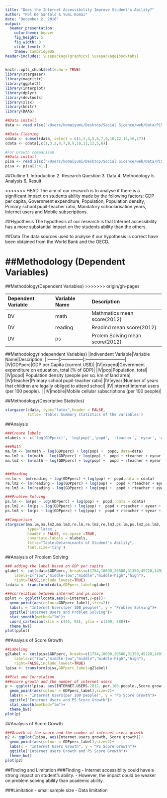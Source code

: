 ```yaml
---
title: "Does the Internet Accessibility Improve Student's Ability?"
author: "Pol De Santaló & Yumi Komai"
date: "December 2, 2016"
output:
  beamer_presentation:
    colortheme: beaver
    fig_height: 5
    fig_width: 8
    slide_level: 2
    theme: CambridgeUS
header-includes: \usepackage{graphicx} \usepackage{booktabs}
---
```


```r
knitr::opts_chunk$set(echo = TRUE)
library(stargazer)
library(magrittr)  
library(ggplot2)
library(interplot)  
library(dplyr)  
library(devtools)
library(xlsx)
library(knitr)
library(DAAG)
```

```r
##Data install
data <- read.xlsx("/Users/komaiyumi/Desktop/Social Sicence/web/Data/PISA_Data.xlsx",1)

##Data Cleaning
cdata <- subset(data, select = c(1,3,4,5,6,7,9,10,12,14,16,17))
cdata <- cdata[,c(1,3,2,4,7,8,9,10,11,12,5,6)]

#For Growth comparison
##Data install
pisa <- read.xlsx("/Users/komaiyumi/Desktop/Social Sicence/web/Data/PISA_Data.xlsx",2)
pisa <- pisa[1:41,]
```

##Outline
1. Introduction
2. Research Question
3. Data
4. Methodology
5. Analysis
6. Result


<<<<<<< HEAD
The aim of our research is to analyse if there is a significant impact on students ability made by the following factors: GDP per capita, Government expenditure, Population, Population density, Primary school pupil-teacher ratio, Mandatory schoolarisation years, Internet users and Mobile subscriptions.

##Hypothesis
The hypothesis of our research is that Internet accessibility has a more substantial impact on the students ability than the others.

##Data
The data sources used to analyse if our hypothesis is correct have been obtained from the World Bank and the OECD.

##Methodology (Dependent Variables)
=======
##Methodology(Dependent Variables)
>>>>>>> origin/gh-pages

|Dependent Variable|Variable Name|Description|
|:--------|:------------------|:------------------------|
|DV|math|Mathmatics mean score(2012)|
|DV|reading|Readind mean score(2012)|
|DV|ps|Prolem Solving mean score(2012)|

##Methodology(Independent Variables)
|Indivendent Variable|Variable Name|Description|
|:--------|:---------------|:---------------------------|
|IV|GDPperc|GDP per Capita (current US$)|
|IV|expend|Government expenditure on education, total (% of GDP)|
|IV|pop|Population, total|
|IV|popd| Population density (people per sq. km of land area)
|IV|rteacher|Primary school pupil-teacher ratio|
|IV|eyear|Number of years that children are legally obliged to attend school|
|IV|internet|internet users (per 100 people). |
|IV|mobile|Mobile cellular subscriptions (per 100 people)|

##Methodology(Descriptive Statistics)
```r

stargazer(cdata, type="latex",header = FALSE,
          title= 'Table: Summary statistics of the variables')
```

##Analysis
```r
###Create labels
mlabels <- c('log(GDPperc)', 'log(pop)','popd', 'rteacher', 'eyear', 'expend', 'internet','mobile','(intercept)')

###Math
ma.lm <- lm(math ~ log(GDPperc) + log(pop) +  popd, data=data)
ma.lm2 <- lm(math ~ log(GDPperc) + log(pop) +  popd + rteacher + eyear + expend, data = data)
ma.lm3 <- lm(math ~ log(GDPperc) + log(pop) +  popd + rteacher + eyear + expend + internet + mobile, data = data)


###Reading
re.lm <- lm(reading ~ log(GDPperc) + log(pop) +  popd,data = cdata)
re.lm2 <- lm(reading ~ log(GDPperc) + log(pop) +  popd + rteacher + eyear + expend, data = cdata )
re.lm3 <- lm(reading ~ log(GDPperc) + log(pop) +  popd + rteacher + eyear + expend + internet + mobile,data = cdata )

###Problem Solving
ps.lm <- lm(ps ~ log(GDPperc) + log(pop) +  popd, data = cdata)
ps.lm2 <- lm(ps ~ log(GDPperc) + log(pop) +  popd + rteacher + eyear + expend, data = cdata)
ps.lm3 <- lm(ps ~ log(GDPperc) + log(pop) +  popd + rteacher + eyear + expend + internet + mobile, data = cdata)

##Comparison
stargazer(ma.lm,ma.lm2,ma.lm3,re.lm,re.lm2,re.lm3,ps.lm,ps.lm2,ps.lm3,
          type='latex',
          header = FALSE, no.space =TRUE,
          covariate.labels = mlabels,
          title="Table:Detarminants of Student's Ability",
          font.size='tiny')
```

##Analysis of Problem Solving
```r

### adding the label based on GDP per capita
glabel <- cut(cdata$GDPperc, breaks=c(1754,10690,20580,31350,45720,149200),
    labels=c("low","middle-low","middle","middle-high","high"),
    right=FALSE,include_lowest=TRUE)
lcdata <- transform(cdata,GDPperc_label=glabel)

###correlation between internet and ps score
pplot <- ggplot(lcdata,aes(x=internet,y=ps))+
  geom_point(aes(colour=GDPperc_label),size=2)+
  labs(x = "Internet Users(per 100 people)", y = "Problem Solving")+
  ggtitle("Internet Users and Problem Solving")+
  stat_smooth(method="lm")+
  coord_cartesian(xlim = c(45, 95), ylim = c(390, 580))+
  theme_bw()
plot(pplot)

```

##Analysis of Score Growth
```r
##Labeling
g2label <- cut(pisa$GDPperc, breaks=c(1754,10690,20580,31350,45720,149200),
    labels=c("low","middle-low","middle","middle-high","high"),
    right=FALSE,include_lowest=TRUE)
lpisa <- transform(pisa,GDPperc_label=g2label)

##Plot and Correlation
###score growth and the number of internet users
p <- ggplot(lpisa, aes(INTERNET.USERS.2012..per.100.people.,Score.growth))+
  geom_point(aes(colour = GDPperc_label),size=2)+
  labs(x = "Internet Users(per 100 people)", y = "PS Score Growth")+
  ggtitle("Internet Users and PS Score Growth")+
  stat_smooth(method="lm")+
  theme_bw()
plot(p)
```

##Analysis of Score Growth
```r
###Growth of the score and the number of internet users growth
p2 <- ggplot(lpisa, aes(Internet.users.growth, Score.growth))+
  geom_point(aes(colour = GDPperc_label),size=2)+
  labs(x = "Internet Users Growth", y = "PS Score Growth")+
  ggtitle("Internet Users Growth and PS Score Growth")+
  theme_bw()
plot(p2)
```

##Finding and Limitation
###Finding
- Internet accessiblity could have a strong impact on student's ability.
- However, the impact could be weaker on problem solving ability than academic ability.

###Limitation
- small sample size
- Data limitation


